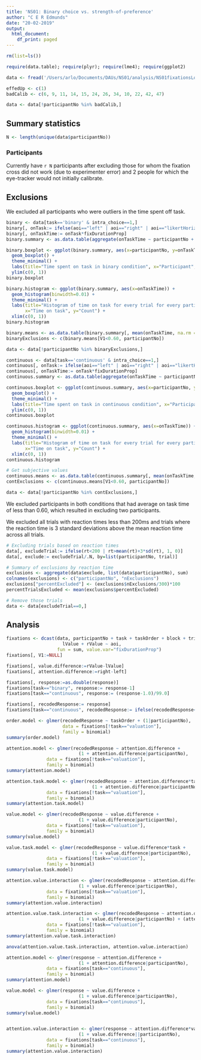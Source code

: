 ```yaml
---
title: 'NS01: Binary choice vs. strength-of-preference'
author: "C E R Edmunds"
date: "20-02-2019"
output:
  html_document:
    df_print: paged
---
```


```r
rm(list=ls()) 

require(data.table); require(plyr); require(lme4); require(ggplot2)

data <- fread('/Users/arlo/Documents/DAUs/NS01/analysis/NS01fixationsLong.csv', stringsAsFactors=F)

effedUp <- c(1)
badCalib <- c(6, 9, 11, 14, 15, 24, 26, 34, 10, 22, 42, 47)

data <- data[!participantNo %in% badCalib,]
```

## Summary statistics
```r
N <- length(unique(data$participantNo))
```

### Participants
Currently have `r N` participants after excluding those for whom the fixation cross did not work (due to experimenter error) and 2 people for which the eye-tracker would not initially calibrate. 

## Exclusions
We excluded all participants who were outliers in the time spent off task.
```r
binary <- data[task=='binary' & intra_choice==1,]
binary[, onTask:= ifelse(aoi=="left" | aoi=="right" | aoi=="likertHorizontal", 1, 0)]
binary[, onTaskTime:= onTask*fixDurationProp]
binary.summary <- as.data.table(aggregate(onTaskTime ~ participantNo + trial, data=binary, FUN=sum))

binary.boxplot <- ggplot(binary.summary, aes(x=participantNo, y=onTaskTime, group=participantNo)) + 
  geom_boxplot() +
  theme_minimal() +
  labs(title="Time spent on task in binary condition", x="Participant", y="Time on task") + 
  ylim(c(0, 1))
binary.boxplot

binary.histogram <- ggplot(binary.summary, aes(x=onTaskTime)) + 
  geom_histogram(binwidth=0.01) + 
  theme_minimal() +
  labs(title="Histogram of time on task for every trial for every participant in binary task", 
       x="Time on task", y="Count") +
  xlim(c(0, 1))
binary.histogram

binary.means <- as.data.table(binary.summary[, mean(onTaskTime, na.rm = TRUE), by=participantNo])
binaryExclusions <- c(binary.means[V1<0.60, participantNo])

data <- data[!participantNo %in% binaryExclusions,]
```


```r
continuous <- data[task=='continuous' & intra_choice==1,]
continuous[, onTask:= ifelse(aoi=="left" | aoi=="right" | aoi=="likertHorizontal", 1, 0)]
continuous[, onTaskTime:= onTask*fixDurationProp]
continuous.summary <- as.data.table(aggregate(onTaskTime ~ participantNo + trial, data=continuous, FUN=sum))

continuous.boxplot <- ggplot(continuous.summary, aes(x=participantNo, y=onTaskTime, group=participantNo)) + 
  geom_boxplot() +
  theme_minimal() +
  labs(title="Time spent on task in continuous condition", x="Participant", y="Time on task") + 
  ylim(c(0, 1))
continuous.boxplot

continuous.histogram <- ggplot(continuous.summary, aes(x=onTaskTime)) + 
  geom_histogram(binwidth=0.01) + 
  theme_minimal() +
  labs(title="Histogram of time on task for every trial for every participant in continuous task", 
       x="Time on task", y="Count") +
  xlim(c(0, 1))
continuous.histogram

# Get subjective values
continuous.means <- as.data.table(continuous.summary[, mean(onTaskTime, na.rm = TRUE), by=participantNo])
contExclusions <- c(continuous.means[V1<0.60, participantNo])

data <- data[!participantNo %in% contExclusions,]

```
We excluded participants in both conditions that had average on task time of less than 0.60, which resulted in excluding two participants.

We excluded all trials with reaction times less than 200ms and trials where the reaction time is 3 standard deviations above the mean reaction time across all trials.
```r
# Excluding trials based on reaction times
data[, excludeTrial:= ifelse(rt<200 | rt>mean(rt)+3*sd(rt), 1, 0)]
data[, exclude:= excludeTrial/.N, by=list(participantNo, trial)]

# Summary of exclusions by reaction time
exclusions <- aggregate(data$exclude, list(data$participantNo), sum)
colnames(exclusions) <- c("participantNo", "nExclusions")
exclusions["percentExcluded"] <- (exclusions$nExclusions/300)*100
percentTrialsExcluded <- mean(exclusions$percentExcluded)

# Remove those trials
data <- data[excludeTrial==0,]
```

<!-- # Manipulation checks -->
<!-- Looking at responses in the continuous task -->
<!-- ```{r} -->
<!-- hist(continuous$response, breaks=1:100) -->

<!-- continuous[, rescaledResponse:= ifelse(response<=50, response, 101-response)] -->
<!-- continuous.responses <- aggregate(rescaledResponse ~ participantNo + block, data=continuous, FUN=sd) -->

<!-- boxplot(rescaledResponse ~ participantNo, data=continuous) -->
<!-- boxplot(rescaledResponse ~ participantNo, data=continuous[block==1]) -->
<!-- boxplot(rescaledResponse ~ participantNo, data=continuous[block==2]) -->

<!-- # Looking to see whether this makes a difference for different blocks -->
<!-- t.test(rescaledResponse ~ block, data=continuous) -->

<!-- # # Looking at entropy of decisions -->
<!-- # entropy.table <- dcast(continuous, participantNo + rescaledResponse ~ .,  -->
<!-- #                        value.var = "rescaledResponse") -->
<!-- # colnames(entropy.table) <- c("participantNo", "rescaledResponse", "N") -->
<!-- #  -->
<!-- # x <- ddply(entropy.table, .(participantNo), summarize,  -->
<!-- #       entropy = entropy(N, method="Laplace")) -->
<!-- # barplot(x$entropy) -->
<!-- ``` -->

## Analysis
```r
fixations <- dcast(data, participantNo + task + taskOrder + block + trial + response + rt +
                     lValue + rValue ~ aoi,
                   fun = sum, value.var="fixDurationProp")
fixations[, V1:=NULL]

fixations[, value.difference:=rValue-lValue]
fixations[, attention.difference:=right-left]

fixations[, response:=as.double(response)]
fixations[task=="binary", response:= response-1]
fixations[task=="continuous", response:= (response-1.0)/99.0]

fixations[, recodedResponse:= response]
fixations[task=="continuous", recodedResponse:= ifelse(recodedResponse<=0.5, 0, 1)]

order.model <- glmer(recodedResponse ~ taskOrder + (1|participantNo), 
                     data = fixations[!task=="valuation"], 
                     family = binomial)
summary(order.model)

attention.model <- glmer(recodedResponse ~ attention.difference + 
                           (1 + attention.difference|participantNo), 
               data = fixations[!task=="valuation"],
               family = binomial)
summary(attention.model)

attention.task.model <- glmer(recodedResponse ~ attention.difference*task + 
                                (1 + attention.difference|participantNo), 
               data = fixations[!task=="valuation"],
               family = binomial)
summary(attention.task.model)

value.model <- glmer(recodedResponse ~ value.difference + 
                           (1 + value.difference|participantNo), 
               data = fixations[!task=="valuation"],
               family = binomial)
summary(value.model)

value.task.model <- glmer(recodedResponse ~ value.difference*task + 
                                (1 + value.difference|participantNo), 
               data = fixations[!task=="valuation"],
               family = binomial)
summary(value.task.model)

attention.value.interaction <- glmer(recodedResponse ~ attention.difference*value.difference + 
                           (1 + value.difference|participantNo), 
               data = fixations[!task=="valuation"],
               family = binomial)
summary(attention.value.interaction)

attention.value.task.interaction <- glmer(recodedResponse ~ attention.difference*value.difference*task + 
                           (1 + value.difference|participantNo) + (attention.difference-1|participantNo), 
               data = fixations[!task=="valuation"],
               family = binomial)
summary(attention.value.task.interaction)

anova(attention.value.task.interaction, attention.value.interaction)

```

```r
attention.model <- glmer(response ~ attention.difference + 
                           (1 + attention.difference|participantNo), 
               data = fixations[task=="continuous"],
               family = binomial)
summary(attention.model)

value.model <- glmer(response ~ value.difference + 
                           (1 + value.difference|participantNo), 
               data = fixations[task=="continuous"],
               family = binomial)
summary(value.model)


attention.value.interaction <- glmer(response ~ attention.difference*value.difference + 
                           (1 + value.difference||participantNo), 
               data = fixations[task=="continuous"],
               family = binomial)
summary(attention.value.interaction)
```

